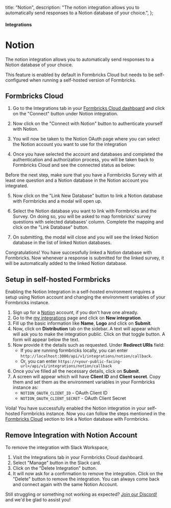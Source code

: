 

  title: "Notion",
  description:
    "The notion integration allows you to automatically send responses to a Notion database of your choice.",
};

#### Integrations

# Notion

The notion integration allows you to automatically send responses to a Notion database of your choice.

<Note>
  This feature is enabled by default in Formbricks Cloud but needs to be self-configured when running a
  self-hosted version of Formbricks.
</Note>

## Formbricks Cloud

1. Go to the Integrations tab in your [Formbricks Cloud dashboard](https://app.formbricks.com/) and click on the "Connect" button under Notion integration.

<MdxImage
  src={IntegrationsTab}
  alt="Formbricks Integrations Tab"
  quality="100"
  className="max-w-full rounded-lg sm:max-w-3xl"
/>

2. Now click on the "Connect with Notion" button to authenticate yourself with Notion.

<MdxImage
  src={ConnectWithNotion}
  alt="Connect Formbricks with your Notion account"
  quality="100"
  className="max-w-full rounded-lg sm:max-w-3xl"
/>

3. You will now be taken to the Notion OAuth page where you can select the Notion account you want to use for the integration

4. Once you have selected the account and databases and completed the authentication and authorization process, you will be taken back to Formbricks Cloud and see the connected status as below:

<MdxImage
  src={NotionConnected}
  alt="Formbricks is now connected with Notion"
  quality="100"
  className="max-w-full rounded-lg sm:max-w-3xl"
/>

<Note>
  Before the next step, make sure that you have a Formbricks Survey with at least one question and a Notion
  database in the Notion account you integrated.
</Note>

5. Now click on the "Link New Database" button to link a Notion database with Formbricks and a modal will open up.

<MdxImage
  src={LinkSurveyWithDatabase}
  alt="Link Formbricks with a Notion database"
  quality="100"
  className="max-w-full rounded-lg sm:max-w-3xl"
/>

6. Select the Notion database you want to link with Formbricks and the Survey. On doing so, you will be asked to map formbricks' survey questions with selected databases' column. Complete the mapping and click on the "Link Database" button.

<MdxImage
  src={LinkWithDatabases}
  alt="Question to notion database column mapping"
  quality="100"
  className="max-w-full rounded-lg sm:max-w-3xl"
/>

7. On submitting, the modal will close and you will see the linked Notion database in the list of linked Notion databases.

<MdxImage
  src={ListLinkedDatabases}
  alt="List of linked notion databases"
  quality="100"
  className="max-w-full rounded-lg sm:max-w-3xl"
/>

Congratulations! You have successfully linked a Notion database with Formbricks. Now whenever a response is submitted for the linked survey, it will be automatically added to the linked Notion database.

## Setup in self-hosted Formbricks

Enabling the Notion Integration in a self-hosted environment requires a setup using Notion account and changing the environment variables of your Formbricks instance.

1. Sign up for a [Notion](https://www.notion.so/) account, if you don't have one already.
2. Go to the [my integrations](https://www.notion.so/my-integrations) page and click on **New integration**.
3. Fill up the basic information like **Name**, **Logo** and click on **Submit**.
4. Now, click on **Distribution** tab on the sidebar. A text will appear which will ask you to make the integration public. Click on that toggle button. A form will appear below the text.
5. Now provide it the details such as requested. Under **Redirect URIs** field:
   - If you are running formbricks locally, you can enter `http://localhost:3000/api/v1/integrations/notion/callback`.
   - Or, you can enter `https://<your-public-facing-url>/api/v1/integrations/notion/callback`
6. Once you've filled all the necessary details, click on **Submit**.
7. A screen will appear which will have **Client ID** and **Client secret**. Copy them and set them as the environment variables in your Formbricks instance as:
   - `NOTION_OAUTH_CLIENT_ID` - OAuth Client ID
   - `NOTION_OAUTH_CLIENT_SECRET` - OAuth Client Secret

Voila! You have successfully enabled the Notion integration in your self-hosted Formbricks instance. Now you can follow the steps mentioned in the [Formbricks Cloud](#formbricks-cloud) section to link a Notion database with Formbricks.

## Remove Integration with Notion Account

To remove the integration with Slack Workspace,

1. Visit the Integrations tab in your Formbricks Cloud dashboard.
2. Select "Manage" button in the Slack card.
3. Click on the "Delete Integration" button.
4. It will now ask for a confirmation to remove the integration. Click on the "Delete" button to remove the integration. You can always come back and connect again with the same Notion Account.

<MdxImage
  src={DeleteConnection}
  alt="Delete Notion Integration with Formbricks"
  quality="100"
  className="max-w-full rounded-lg sm:max-w-3xl"
/>

Still struggling or something not working as expected? [Join our Discord!](https://formbricks.com/discord) and we'd be glad to assist you!
